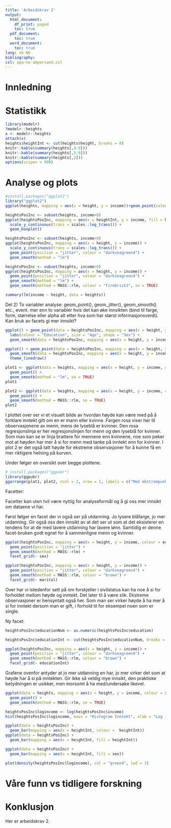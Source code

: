 ```yaml
---
title: 'Arbeidskrav 2'
output:
  html_document:
    df_print: paged
    toc: true
  pdf_document:
    toc: true 
  word_document:
    toc: true 
lang: nb-NO
bibliography: 
csl: apa-no-ampersand.csl
---
```

 

# Innledning

# Statistikk

```r
library(modelr)
?modelr::heights
x <- modelr::heights
attach(x)
heights$heightInt <- cut(heights$height, breaks = 8)
knitr::kable(summary(heights[,4:9]))
knitr::kable(summary(heights[,5:9]))
knitr::kable(summary(heights[,2]))
options(scipen = 999)
``` 


# Analyse og plots

```r
#install.packages("ggplot2")
library("ggplot2")
ggplot(heights, mapping = aes(x = height, y = income))+geom_point(colour = "darkseagreen4")

```


```r
heightsPosInc <- subset(heights, income>0)
ggplot(heightsPosInc, mapping = aes(x = heightInt, y = income, fill = heightInt)) +
  scale_y_continuous(trans = scales::log_trans()) +
  geom_boxplot()
```

```r
heightsPosInc <- subset(heights, income>0)
ggplot(heightsPosInc, mapping = aes(x = height, y = income)) +
  scale_y_continuous(trans = scales::log_trans()) +
  geom_point(position = "jitter", colour = "darkseagreen4") +
  geom_smooth(method = "lm")
```

```r
heightsPosInc <- subset(heights, income>0)
ggplot(heightsPosInc, mapping = aes(x = height, y = income)) + 
  geom_point(position = "jitter", colour = "darkseagreen4") +
  geom_smooth(method = "lm") +
  geom_smooth(method = MASS::rlm, colour = "firebrick3", se = TRUE)
```


```r
summary(lm(income ~ height, data = heights))
```

Del 2) To variabler analyse: geom_point(), geom_jitter(), geom_smooth() etc., event. mer enn to variabler hvis det kan øke innsikten (bind til farge, form, størrelse eller alpha alt etter hva som har størst informasjonsverdi). Kan bruk av facets gi mer innsikt?



```r
ggplot() + geom_point(data = heightsPosInc, mapping = aes(x = height, y = income, colour = education, size = age, shape = sex)) +
  labs(colour = "Education", size = "Age", shape = "Sex") +
  geom_smooth(data = heightsPosInc, mapping = aes(x = height, y = income))
```

```r
ggplot() + geom_point(data = heightsPosInc, mapping = aes(x = height, y = income), col = "darkseagreen4") +
  geom_smooth(data = heightsPosInc, mapping = aes(x = height, y = income), colour = "brown") + 
  theme_linedraw()
```

```r
plot1 <- ggplot(data = heights, mapping = aes(x = height, y = income, colour = sex)) +
  geom_point() +
  geom_smooth(method = "lm", se = TRUE)
plot1
```



```r
plot2 <- ggplot(data = heights, mapping = aes(x = height, y = income, colour = sex)) +
  geom_point() +
  geom_smooth(method = MASS::rlm, se = TRUE)
plot2
```

I plottet over ser vi et visuelt bilde av hvordan høyde kan være med på å forklare inntekt gitt om en er mann eller kvinne. Fargen rosa viser her til observasjonene av menn, mens de lyseblå er kvinner. Den rosa regresjonslinja er her regresjonslinjen for menn og den lyseblå for kvinner. Som man kan se er linja brattere for mennene enn kvinnene, noe som peker mot at høyden har mer å si for menn med tanke på inntekt enn for kvinner. I plot 2 er det også tatt høyde for ekstreme observasjoner for å kunne få en mer riktigere helning på kurven. 

Under følger en oversikt over begge plottene. 
```r
# install.packages("ggpubr")
library(ggpubr)
ggarrange(plot1, plot2, ncol = 2, nrow = 1, labels = c("Med ekstrempunkt", "Uten ekstrempunkt"))
```

Facetter:

Facetter kan uten tvil være nyttig for analyseformål og å gi oss mer innsikt om dataene vi har. 

Først følger en facet der vi også ser på utdanning. Jo lysere blåfarge, jo mer utdanning. Gir også oss den innsikt av at det ser ut som at det eksisterer en tendens for at de med lavere utdanning har lavere lønn. Samtidig er denne facet-bruken godt egnet for å sammenligne menn og kvinner. 

```r
ggplot(heightsPosInc, mapping = aes(x = height, y = income, colour = education)) + 
  geom_point(position = "jitter") +
  geom_smooth(method = MASS::rlm) +
  facet_grid(~ sex)
```
```r
ggplot(heightsPosInc, mapping = aes(x = height, y = income)) + 
  geom_point(position = "jitter", colour = "darkseagreen4") +
  geom_smooth(method = MASS::rlm, colour = "brown") +
  facet_grid(~ marital)
```
Over har vi istedenfor sett på om forskjeller i sivilstatus kan ha noe å si for forholdet mellom høyde og inntekt. Det later til å være slik. Ekstreme observasjoner er hensyntatt også her. Som man ser virker høyde å ha mer å si for inntekt dersom man er gift, i forhold til for eksempel noen som er single. 

Ny facet:

```r
heightsPosInc$educationNum <- as.numeric(heightsPosInc$education)
```


```r
heightsPosInc$educationInt <- cut(heightsPosInc$educationNum, breaks = 6)
```

```r
ggplot(heightsPosInc, mapping = aes(x = height, y = income)) + 
  geom_point(position = "jitter", colour = "darkseagreen4") +
  geom_smooth(method = MASS::rlm, colour = "brown") +
  facet_grid(~ educationInt)
```
Grafene ovenfor antyder at jo mer utdanning en har, jo mer virker det som at høyde har å si på inntekten. Gir ikke så veldig mye innsikt, den praktiske betydningen er usikker, men morsomt å ha med/undersøke likevel. 

```r
ggplot(data = heights, mapping = aes(x = height, y = income, colour = sex)) +
  geom_point() +
  geom_smooth(method = MASS::rlm, se = TRUE)
```

```r
heightsPosInc$logincome <- log(heightsPosInc$income)
hist(heightsPosInc$logincome, main = "Histogram Inntekt", xlab = "Log Income", ylab = "Antall", col = "darkseagreen4")
```
```r
ggplot(data = heightsPosInc) + 
  geom_bar(mapping = aes(x = heightInt, colour =  heightInt))
ggplot(data = heightsPosInc) + 
  geom_bar(mapping = aes(x = heightInt, fill = heightInt))
```
```r
ggplot(data = heightsPosInc) + 
  geom_bar(mapping = aes(x = heightInt, fill = sex))
```

```r
plot(density(heightsPosInc$logincome), col = "green4", lwd = 3)
```



# Våre funn vs tidligere forskning



# Konklusjon

Her er arbeidskrav 2. 



